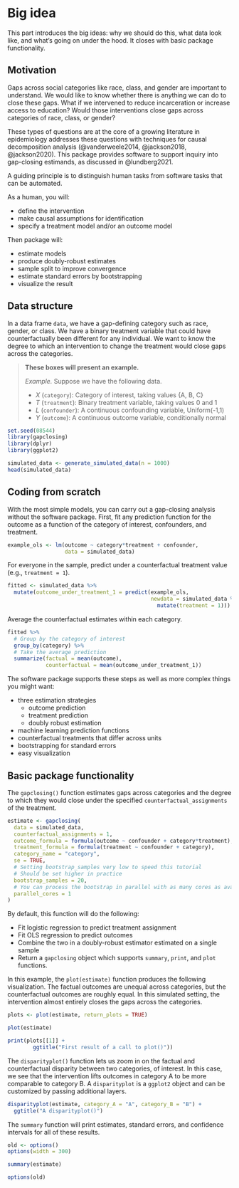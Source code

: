# Big idea

This part introduces the big ideas: why we should do this, what data look like, and what's going on under the hood. It closes with basic package functionality.

## Motivation

Gaps across social categories like race, class, and gender are important to understand. We would like to know whether there is anything we can do to close these gaps. What if we intervened to reduce incarceration or increase access to education? Would those interventions close gaps across categories of race, class, or gender?

These types of questions are at the core of a growing literature in epidemiology addresses these questions with techniques for causal decomposition analysis (@vanderweele2014, @jackson2018, @jackson2020). This package provides software to support inquiry into gap-closing estimands, as discussed in @lundberg2021.

A guiding principle is to distinguish human tasks from software tasks that can be automated.


As a human, you will:

* define the intervention
* make causal assumptions for identification
* specify a treatment model and/or an outcome model


Then package will:

* estimate models
* produce doubly-robust estimates
* sample split to improve convergence
* estimate standard errors by bootstrapping
* visualize the result

## Data structure

In a data frame `data`, we have a gap-defining category such as race, gender, or class. We have a binary treatment variable that could have counterfactually been different for any individual. We want to know the degree to which an intervention to change the treatment would close gaps across the categories.

> **These boxes will present an example.**
> 
> *Example.* Suppose we have the following data.
> 
>* $X$ (`category`): Category of interest, taking values {A, B, C}
>* $T$ (`treatment`): Binary treatment variable, taking values 0 and 1
>* $L$ (`confounder`): A continuous confounding variable, Uniform(-1,1)
>* $Y$ (`outcome`): A continuous outcome variable, conditionally normal

```r
set.seed(08544)
library(gapclosing)
library(dplyr)
library(ggplot2)
```
```r
simulated_data <- generate_simulated_data(n = 1000)
head(simulated_data)
```

## Coding from scratch

With the most simple models, you can carry out a gap-closing analysis without the software package. First, fit any prediction function for the outcome as a function of the category of interest, confounders, and treatment.

```r
example_ols <- lm(outcome ~ category*treatment + confounder,
                  data = simulated_data)
```

For everyone in the sample, predict under a counterfactual treatment value (e.g., `treatment = 1`).

```r
fitted <- simulated_data %>%
  mutate(outcome_under_treatment_1 = predict(example_ols,
                                             newdata = simulated_data %>%
                                               mutate(treatment = 1)))
```

Average the counterfactual estimates within each category.

```r
fitted %>%
  # Group by the category of interest
  group_by(category) %>%
  # Take the average prediction
  summarize(factual = mean(outcome),
            counterfactual = mean(outcome_under_treatment_1))
```

The software package supports these steps as well as more complex things you might want:

* three estimation strategies
     * outcome prediction
     * treatment prediction
     * doubly robust estimation
* machine learning prediction functions
* counterfactual treatments that differ across units
* bootstrapping for standard errors
* easy visualization

## Basic package functionality

The `gapclosing()` function estimates gaps across categories and the degree to which they would close under the specified `counterfactual_assignments` of the treatment.

```r
estimate <- gapclosing(
  data = simulated_data,
  counterfactual_assignments = 1,
  outcome_formula = formula(outcome ~ confounder + category*treatment),
  treatment_formula = formula(treatment ~ confounder + category),
  category_name = "category",
  se = TRUE,
  # Setting bootstrap_samples very low to speed this tutorial
  # Should be set higher in practice
  bootstrap_samples = 20,
  # You can process the bootstrap in parallel with as many cores as available
  parallel_cores = 1
)
```
By default, this function will do the following:

* Fit logistic regression to predict treatment assignment
* Fit OLS regression to predict outcomes
* Combine the two in a doubly-robust estimator estimated on a single sample
* Return a `gapclosing` object which supports `summary`, `print`, and `plot` functions.

In this example, the `plot(estimate)` function produces the following visualization. The factual outcomes are unequal across categories, but the counterfactual outcomes are roughly equal. In this simulated setting, the intervention almost entirely closes the gaps across the categories.

```r
plots <- plot(estimate, return_plots = TRUE)
```
```r
plot(estimate)
```
```r
print(plots[[1]] +
        ggtitle("First result of a call to plot()"))
```

The `disparityplot()` function lets us zoom in on the factual and counterfactual disparity between two categories, of interest. In this case, we see that the intervention lifts outcomes in category A to be more comparable to category B. A `disparityplot` is a `ggplot2` object and can be customized by passing additional layers.

```r
disparityplot(estimate, category_A = "A", category_B = "B") +
  ggtitle("A disparityplot()")
```

The `summary` function will print estimates, standard errors, and confidence intervals for all of these results.

```r
old <- options()
options(width = 300)
```
```r
summary(estimate)
```
```r
options(old)
```